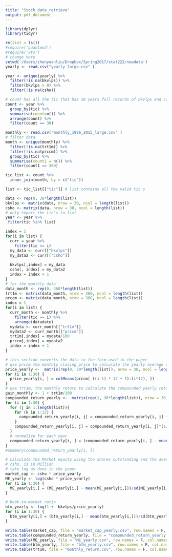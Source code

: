 ```yaml
---
title: "Stock_data_retrieve"
output: pdf_document
---
```


```r
library(dplyr)
library(tidyr)
```

```r
rm(list = ls())
#require('quantmod')
#require('xts')
# change here
setwd('/Users/zhenyuanliu/Dropbox/Spring2017/stat222/newdata') 
yearly <- read.csv("yearly_large.csv" )

year <- unique(yearly) %>%
  filter(!is.na(bkvlps)) %>%
  filter(bkvlps > 0) %>%
  filter(!is.na(csho))

# count has all the tic that has 30 years full records of bkvlps and csho
count <- year %>%
  group_by(tic) %>%
  summarise(count=n()) %>%
  arrange(count) %>%
  filter(count == 30)

monthly <- read.csv("monthly_1986_2015_large.csv" )
# filter data
month <- unique(monthly) %>%
  filter(!is.na(trt1m)) %>%
  filter(!is.na(prccm)) %>%
  group_by(tic) %>%
  summarise(count1 = n()) %>%
  filter(count1 == 360)

tic_list <- count %>%
  inner_join(month, by = c("tic"))

list <- tic_list[["tic"]] # list contains all the valid tic s 
```


```r
data <- rep(0, 30*length(list))
bkvlps <- matrix(data, nrow = 30, ncol = length(list))
csho <- matrix(data, nrow = 30, ncol = length(list))
# only report the tic's in list
year <- year %>%
 filter(tic %in% list)

index = 1
for(i in list) {
  curr = year %>%
    filter(tic == i)
  my_data <- curr[["bkvlps"]]
  my_data2 <- curr[["csho"]]
  
  bkvlps[,index] = my_data
  csho[, index] = my_data2
  index = index + 1
}
# for the monthly data
data_month <- rep(0, 360*length(list))
trt1m <- matrix(data_month, nrow = 360, ncol = length(list))
prccm <- matrix(data_month, nrow = 360, ncol = length(list))
index = 1
for(i in list) {
  curr_month <- monthly %>%
    filter(tic == i) %>%
    arrange(datadate)
  mydata <- curr_month[["trt1m"]]
  mydata2 <- curr_month[["prccm"]]
  trt1m[,index] = mydata/100
  prccm[,index] = mydata2
  index = index + 1
}
```


```r
# this section converts the data to the form used in the paper
# use prccm the monthly closing price to calculate the yearly average closing price
price_yearly <-  matrix(rep(0, 30*length(list)), nrow = 30, ncol = length(list))
for (i in 1:30) {
  price_yearly[i, ] = colMeans(prccm[ ((i-1) * 12 + 1):(i*12), ])
}
# use trt1m, the monthly return to calculate the compounded yearly return
gain_monthly <- 1 + trt1m/100
compounded_return_yearly <-  matrix(rep(1, 30*length(list)), nrow = 30, ncol = length(list))
for (i in 1:30) {
  for (j in 1:length(list)){
    for (k in 1:12) {
      compounded_return_yearly[i, j] = compounded_return_yearly[i, j] * gain_monthly[(i-1) * 12 + k, j]
    }
    compounded_return_yearly[i, j] = compounded_return_yearly[i, j]^(1/12) - 1
  }
  # normalize for each year
  compounded_return_yearly[i, ] = (compounded_return_yearly[i, ] - mean(compounded_return_yearly[i,]))/sd(compounded_return_yearly[i, ])
}
#summary(compounded_return_yearly[1, ])

# calculate the Market equity using the shares outstanding and the average yearly closing price
# csho, is in Million
# take log as done in the paper
market_cap <- csho * price_yearly
ME_yearly <- log(csho * price_yearly)
for (i in 1:30) {
  ME_yearly[i,] = (ME_yearly[i,] - mean(ME_yearly[i,]))/sd(ME_yearly[i,])
}

# book-to-market ratio
btm_yearly <- log(1 +  bkvlps/price_yearly)
for (i in 1:30) {
  btm_yearly[i,] = (btm_yearly[i,] - mean(btm_yearly[i,]))/sd(btm_yearly[i,])
}

```


```r
write.table(market_cap, file = "market_cap_yearly.csv", row.names = F, col.names=F, sep=",")
write.table(compounded_return_yearly, file = "compounded_return_yearly.csv", row.names = F, col.names=F, sep=",")
write.table(ME_yearly, file = "ME_yearly.csv", row.names = F, col.names=F, sep=",")
write.table(btm_yearly, file = "btm_yearly.csv", row.names = F, col.names=F, sep=",")
write.table(trt1m, file = "monthly_return.csv", row.names = F, col.names=F, sep=",")

```


```r

```
